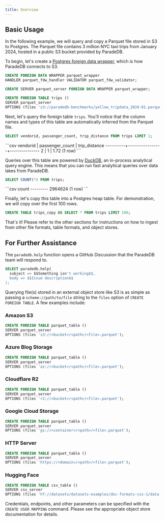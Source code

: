 ```yaml
---
title: Overview
---
```


## Basic Usage

In the following example, we will query and copy a Parquet file stored in S3 to Postgres. The Parquet file
contains 3 million NYC taxi trips from January 2024, hosted in a public S3 bucket provided by ParadeDB.

To begin, let's create a [Postgres foreign data wrapper](https://wiki.postgresql.org/wiki/Foreign_data_wrappers), which is how ParadeDB connects to S3.

```sql
CREATE FOREIGN DATA WRAPPER parquet_wrapper
HANDLER parquet_fdw_handler VALIDATOR parquet_fdw_validator;

CREATE SERVER parquet_server FOREIGN DATA WRAPPER parquet_wrapper;

CREATE FOREIGN TABLE trips ()
SERVER parquet_server
OPTIONS (files 's3://paradedb-benchmarks/yellow_tripdata_2024-01.parquet');
```

Next, let's query the foreign table `trips`. You'll notice that the column names and types of this table are automatically
inferred from the Parquet file.

```sql
SELECT vendorid, passenger_count, trip_distance FROM trips LIMIT 1;
```

<Accordion title = "Expected Response">
```csv
 vendorid | passenger_count | trip_distance
----------+-----------------+---------------
        2 |               1 |          1.72
(1 row)
```
</Accordion>


Queries over this table are powered by [DuckDB](https://duckdb.org), an in-process analytical query engine.
This means that you can run fast analytical queries over data lakes from ParadeDB.

```sql
SELECT COUNT(*) FROM trips;
```

<Accordion title = "Expected Response">
```csv
  count
---------
 2964624
(1 row)
```
</Accordion>

Finally, let's copy this table into a Postgres heap table. For demonstration, we will
copy over the first 100 rows.

```sql
CREATE TABLE trips_copy AS SELECT * FROM trips LIMIT 100;
```

That's it! Please refer to the other sections for instructions on how to ingest from other file formats,
table formats, and object stores.

## For Further Assistance

The `paradedb.help` function opens a GitHub Discussion that the ParadeDB team will respond to.

```sql
SELECT paradedb.help(
  subject => $$Something isn't working$$,
  body => $$Issue description$$
);
```







Querying file(s) stored in an external object store like S3 is as simple as passing a `scheme://path/to/file` string to the `files` option of
`CREATE FOREIGN TABLE`. A few examples include:

### Amazon S3

```sql
CREATE FOREIGN TABLE parquet_table ()
SERVER parquet_server
OPTIONS (files 's3://<bucket>/<path>/<file>.parquet');
```

### Azure Blog Storage

```sql
CREATE FOREIGN TABLE parquet_table ()
SERVER parquet_server
OPTIONS (files 'az://<bucket>/<path>/<file>.parquet');
```

### Cloudflare R2

```sql
CREATE FOREIGN TABLE parquet_table ()
SERVER parquet_server
OPTIONS (files 'r2://<bucket>/<path>/<file>.parquet');
```

### Google Cloud Storage

```sql
CREATE FOREIGN TABLE parquet_table ()
SERVER parquet_server
OPTIONS (files 'gs://<container>/<path>/<file>.parquet');
```

### HTTP Server

```sql
CREATE FOREIGN TABLE parquet_table ()
SERVER parquet_server
OPTIONS (files 'https://<domain>/<path>/<file>.parquet');
```

### Hugging Face

```sql
CREATE FOREIGN TABLE csv_table ()
SERVER csv_server
OPTIONS (files 'hf://datasets/datasets-examples/doc-formats-csv-1/data.csv');
```

Credentials, endpoints, and other parameters can be specified with the `CREATE USER MAPPING` command. Please see the appropriate
object store documentation for details.
